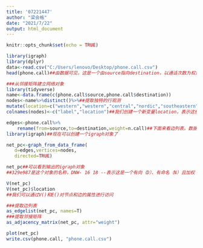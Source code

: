 ---
title: '07221447'
author: "梁会格"
date: "2021/7/22"
output: html_document
---

```{r setup, include=FALSE}
knitr::opts_chunk$set(echo = TRUE)
```

```{r}
library(igraph)
library(dplyr)
data<-read.csv("C:/Users/lenovo/Desktop/phone.call.csv")
head(phone.call)##由数据可见，这是一个由source指向destination，以通话次数为权重的有向加权网络。
```
```{r}
###从邻接矩阵建立网络对象
library(tidyverse)
name<-data.frame(c(phone.call$source,phone.call$destination))
nodes<-name%>%distinct()%>%##提取独特的行观测
mutate(location=c("western","western","central","nordic","southeastern"))
colnames(nodes)<-c("label","location")##我们创建一个新变量location，表示这些节点的地理位置
```

```{r}
edges<-phone.call%>%
    rename(from=source,to=destination,weight=n.call)##下面来看边列表。数据集phone.call的前两列分别表示了边出发和终结的节点。所以这个数据集就是边列表的形式，第三列n.call可以作为边的权重。
library(igraph)##现在可以创建一个igraph对象了

net_pc<-graph_from_data_frame(
   d=edges,vertices=nodes,
   directed=TRUE)

net_pc##可以看到输出的igraph对象
##329e987是这个对象的名称，DNW- 16 18 --表示这是一个有向（D）、有命名（N）且加权（W）的网络，它有16个节点和18条边。它具有的节点属性是name , location ，具有的边属性是weight

V(net_pc)
V(net_pc)$location 
##我们可以通过V()和E()对节点和边的属性进行访问
```

```{r}
###提取边列表
as_edgelist(net_pc, names=T) 
###提取邻接矩阵
as_adjacency_matrix(net_pc, attr="weight")
```
```{r}
plot(net_pc)
write.csv(phone.call, "phone.call.csv")
```





 
